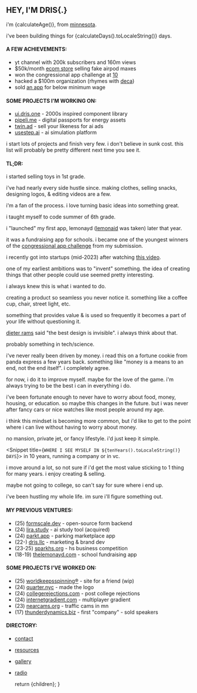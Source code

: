 
## HEY, I'M DRIS{<span className="animate-caret-blink">.</span>}

i'm {calculateAge()}, from [minnesota](https://www.exploreminnesota.com/media/facts-figures).

i've been building things for {calculateDays().toLocaleString()} days.

#### A FEW ACHIEVEMENTS:

- yt channel with 200k subscribers and 160m views
- $50k/month [ecom store](https://web.archive.org/web/20230110214901/https://www.headfoams.pro/) selling fake airpod maxes
- won the congressional app challenge at [10](https://www.congressionalappchallenge.us/2018-mn3/)
- hacked a $100m organization (rhymes with [deca](https://www.deca.org/))
- sold [an app](https://lira.study) for below minimum wage

#### SOME PROJECTS I'M WORKING ON:

- [ui.dris.one](https://ui.dris.one) - 2000s inspired component library
- [pipeli.me](https://pipeli.me) - digital passports for energy assets
- [twin.ad](https://twin.ad) - sell your likeness for ai ads
- [usestep.ai](https://usestep.ai) - ai simulation platform

i start lots of projects and finish very few. i don't believe in sunk cost. this list will probably be pretty different next time you see it.

#### TL;DR:

i started selling toys in 1st grade.

i've had nearly every side hustle since. making clothes, selling snacks, designing logos, & editing videos are a few.

i'm a fan of the process. i love turning basic ideas into something great.

<Snippet title="HOW I STARTED">
i taught myself to code summer of 6th grade.

i "launched" my first app, lemonayd ([lemonaid](https://www.lemonaid.com/) was taken) later that year.

it was a fundraising app for schools. i became one of the youngest winners of the [congressional app challenge](https://www.congressionalappchallenge.us/) from my submission.

i recently got into startups (mid-2023) after watching [this video](https://www.youtube.com/watch?v=4VDZRR07Eqw).

one of my earliest ambitions was to "invent" something. the idea of creating things that other people could use seemed pretty interesting.

i always knew this is what i wanted to do.

</Snippet>

<Snippet title="MY GOAL">
creating a product so seamless you never notice it. something like a coffee cup, chair, street light, etc.

something that provides value & is used so frequently it becomes a part of your life without questioning it.

[dieter rams](https://en.wikipedia.org/wiki/Dieter_Rams) said "the best design is invisible". i always think about that.

probably something in tech/science.

</Snippet>

<Snippet title="MY MOTIVATIONS">
i've never really been driven by money. i read this on a fortune cookie from panda express a few years back. something like "money is a means to an end, not the end itself". i completely agree.

for now, i do it to improve myself. maybe for the love of the game. i'm always trying to be the best i can in everything i do.

i've been fortunate enough to never have to worry about food, money, housing, or education. so maybe this changes in the future. but i was never after fancy cars or nice watches like most people around my age.

i think this mindset is becoming more common, but i'd like to get to the point where i can live without having to worry about money.

no mansion, private jet, or fancy lifestyle. i'd just keep it simple.

</Snippet>

<Snippet title={`WHERE I SEE MYSELF IN ${tenYears().toLocaleString()} DAYS`}>
in 10 years, running a company or in vc.

i move around a lot, so not sure if i'd get the most value sticking to 1 thing for many years. i enjoy creating & selling.

maybe not going to college, so can't say for sure where i end up.

i've been hustling my whole life. im sure i'll figure something out.

</Snippet>

#### MY PREVIOUS VENTURES:

- (25) [formscale.dev](https://formscale.dev) - open-source form backend
- (24) [lira.study](https://lira.study) - ai study tool (acquired)
- (24) [parkt.app](https://parkt.app) - parking marketplace app
- (22-) [dris.llc](https://dris.llc) - marketing & brand dev
- (23-25) [sparkhs.org](https://sparkhs.org) - hs business competition
- (18-19) [thelemonayd.com](https://app.thelemonayd.com) - school fundraising app

#### SOME PROJECTS I'VE WORKED ON:

- (25) [worldkeepsspinning®](https://dris-e.github.io/worldspin) - site for a friend (wip)
- (24) [quarter.nyc](https://quarter.nyc) - made the logo
- (24) [collegerejections.com](https://collegerejections.com) - post college rejections
- (24) [internetgradient.com](https://internetgradient.com) - multiplayer gradient
- (23) [nearcams.org](https://nearcams.org) - traffic cams in mn
- (17) [thunderdynamics.biz](https://thunderdynamics.biz) - first "company" - sold speakers

#### DIRECTORY:

- [contact](/contact)
- [resources](/resources)
- [gallery](/gallery)
- [radio](/radio)

  return <MdxLayout>{children}</MdxLayout>;
}
